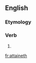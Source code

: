 ==English==

===Etymology===
{{suffix|attain|eth}}

===Verb===
{{en-verb form}}

# {{archaic third-person singular of|attain}}

[[fr:attaineth]]